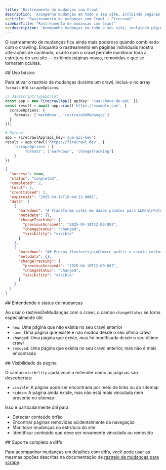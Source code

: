 ```yaml
---
title: 'Rastreamento de mudanças com Crawl'
description: 'Acompanhe mudanças em todo o seu site, incluindo páginas novas, removidas e ocultas'
og:title: "Rastreamento de mudanças com Crawl | Firecrawl"
sidebarTitle: "Rastreamento de mudanças com Crawl"
og:description: "Acompanhe mudanças em todo o seu site, incluindo páginas novas, removidas e ocultas"
---
```


O rastreamento de mudanças fica ainda mais poderoso quando combinado com o crawling. Enquanto o rastreamento em páginas individuais mostra alterações de conteúdo, usá-lo com o crawl permite monitorar toda a estrutura do seu site — exibindo páginas novas, removidas e que se tornaram ocultas.

<div id="basic-usage">
  ## Uso básico
</div>

Para ativar o rastreio de mudanças durante um crawl, inclua-o no array `formats` em `scrapeOptions`:

```typescript
// JavaScript/TypeScript
const app = new FirecrawlApp({ apiKey: 'sua-chave-de-api' });
const result = await app.crawl('https://example.com', {
  scrapeOptions: {
    formats: ['markdown', 'rastreioDeMudanças']
  }
});
```

```python
# Python
app = FirecrawlApp(api_key='sua-api-key')
result = app.crawl('https://firecrawl.dev', {
    'scrapeOptions': {
        'formats': ['markdown', 'changeTracking']
    }
})
```

```json
{
  "success": true,
  "status": "completed",
  "completed": 2,
  "total": 2,
  "creditsUsed": 2,
  "expiresAt": "2025-04-14T18:44:13.000Z",
  "data": [
    {
      "markdown": "# Transforme sites em dados prontos para LLM\n\nPotencialize seus apps de IA com dados limpos coletados de qualquer site...",
      "metadata": {},
      "changeTracking": {
        "previousScrapeAt": "2025-04-10T12:00:00Z",
        "changeStatus": "changed",
        "visibility": "visible"
      }
    },
    {
      "markdown": "## Preços flexíveis\n\nComece grátis e escale conforme for crescendo...",
      "metadata": {},
      "changeTracking": {
        "previousScrapeAt": "2025-04-10T12:00:00Z",
        "changeStatus": "changed",
        "visibility": "visible"
      }
    }
  ]
}
```

<div id="understanding-change-status">
  ## Entendendo o status de mudanças
</div>

Ao usar o rastreioDeMudanças com o crawl, o campo `changeStatus` se torna especialmente útil:

* `new`: Uma página que não existia no seu crawl anterior
* `same`: Uma página que existe e não mudou desde o seu último crawl
* `changed`: Uma página que existe, mas foi modificada desde o seu último crawl
* `removed`: Uma página que existia no seu crawl anterior, mas não é mais encontrada

<div id="page-visibility">
  ## Visibilidade da página
</div>

O campo `visibility` ajuda você a entender como as páginas são descobertas:

* `visible`: A página pode ser encontrada por meio de links ou do sitemap
* `hidden`: A página ainda existe, mas não está mais vinculada nem presente no sitemap

Isso é particularmente útil para:

* Detectar conteúdo órfão
* Encontrar páginas removidas acidentalmente da navegação
* Monitorar mudanças na estrutura do site
* Identificar conteúdo que deve ser novamente vinculado ou removido

<div id="full-diff-support">
  ## Suporte completo a diffs
</div>

Para acompanhar mudanças em detalhes com diffs, você pode usar as mesmas opções descritas na documentação de [rastreio de mudanças para scrape](/pt-BR/features/change-tracking).